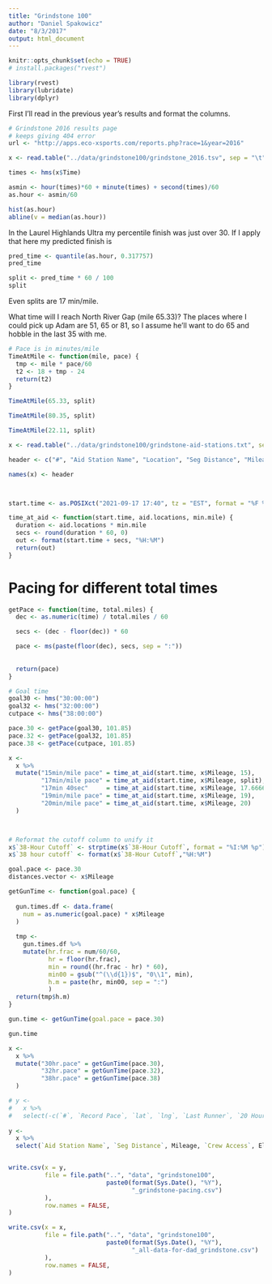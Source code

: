 ```yaml
---
title: "Grindstone 100"
author: "Daniel Spakowicz"
date: "8/3/2017"
output: html_document
---
```


```r
knitr::opts_chunk$set(echo = TRUE)
# install.packages("rvest")

library(rvest)
library(lubridate)
library(dplyr)
```

First I'll read in the previous year's results and format the columns.

```r
# Grindstone 2016 results page 
# keeps giving 404 error
url <- "http://apps.eco-xsports.com/reports.php?race=1&year=2016"

x <- read.table("../data/grindstone100/grindstone_2016.tsv", sep = "\t", fill = TRUE, header = TRUE)

times <- hms(x$Time)

asmin <- hour(times)*60 + minute(times) + second(times)/60
as.hour <- asmin/60
```

```r
hist(as.hour)
abline(v = median(as.hour))
```

In the Laurel Highlands Ultra my percentile finish was just over 30. If I apply that here my predicted finish is 
```r
pred_time <- quantile(as.hour, 0.317757)
pred_time
```

```r
split <- pred_time * 60 / 100
split
```

Even splits are 17 min/mile.

What time will I reach North River Gap (mile 65.33)? The places where I could pick up Adam are 51, 65 or 81, so I assume he'll want to do 65 and hobble in the last 35 with me.

```r
# Pace is in minutes/mile
TimeAtMile <- function(mile, pace) {
  tmp <- mile * pace/60
  t2 <- 18 + tmp - 24
  return(t2)
}

TimeAtMile(65.33, split)
```

```r
TimeAtMile(80.35, split)
```

```r
TimeAtMile(22.11, split)
```

```r
x <- read.table("../data/grindstone100/grindstone-aid-stations.txt", sep = "\t")

header <- c("#", "Aid Station Name", "Location", "Seg Distance", "Mileage", "Crew Access", "Drop Bags", "Record Pace", "20 Hour Time", "Last Runner", "38-Hour Cutoff", "Elevation", "lat", "lng")

names(x) <- header



start.time <- as.POSIXct("2021-09-17 17:40", tz = "EST", format = "%F %R")

time_at_aid <- function(start.time, aid.locations, min.mile) {
  duration <- aid.locations * min.mile
  secs <- round(duration * 60, 0)
  out <- format(start.time + secs, "%H:%M")
  return(out)
}

```



# Pacing for different total times

```r
getPace <- function(time, total.miles) {
  dec <- as.numeric(time) / total.miles / 60

  secs <- (dec - floor(dec)) * 60

  pace <- ms(paste(floor(dec), secs, sep = ":"))
  
  
  return(pace)  
}

# Goal time
goal30 <- hms("30:00:00")
goal32 <- hms("32:00:00")
cutpace <- hms("38:00:00")

pace.30 <- getPace(goal30, 101.85)
pace.32 <- getPace(goal32, 101.85)
pace.38 <- getPace(cutpace, 101.85)
```

```r
x <- 
  x %>%
  mutate("15min/mile pace" = time_at_aid(start.time, x$Mileage, 15),
         "17min/mile pace" = time_at_aid(start.time, x$Mileage, split),
         "17min 40sec"     = time_at_aid(start.time, x$Mileage, 17.6666), 
         "19min/mile pace" = time_at_aid(start.time, x$Mileage, 19),
         "20min/mile pace" = time_at_aid(start.time, x$Mileage, 20)
  )



# Reformat the cutoff column to unify it
x$`38-Hour Cutoff` <- strptime(x$`38-Hour Cutoff`, format = "%I:%M %p")
x$`38 hour cutoff` <- format(x$`38-Hour Cutoff`,"%H:%M")
```


```r
goal.pace <- pace.30
distances.vector <- x$Mileage

getGunTime <- function(goal.pace) {
  
  gun.times.df <- data.frame(
    num = as.numeric(goal.pace) * x$Mileage
  )
  
  tmp <- 
    gun.times.df %>%
    mutate(hr.frac = num/60/60,
           hr = floor(hr.frac),
           min = round((hr.frac - hr) * 60),
           min00 = gsub("^(\\d{1})$", "0\\1", min),
           h.m = paste(hr, min00, sep = ":")
           )
  return(tmp$h.m)
}

gun.time <- getGunTime(goal.pace = pace.30)

gun.time
```


```r

x <- 
  x %>%
  mutate("30hr.pace" = getGunTime(pace.30),
         "32hr.pace" = getGunTime(pace.32),
         "38hr.pace" = getGunTime(pace.38) 
  )
```


```r
# y <- 
#   x %>%
#   select(-c(`#`, `Record Pace`, `lat`, `lng`, `Last Runner`, `20 Hour Time`, `38-Hour Cutoff`))
         
y <- 
  x %>%
  select(`Aid Station Name`, `Seg Distance`, Mileage, `Crew Access`, Elevation, `30hr.pace`, `32hr.pace`, `38hr.pace`)


write.csv(x = y, 
          file = file.path("..", "data", "grindstone100", 
                           paste0(format(Sys.Date(), "%Y"), 
                                  "_grindstone-pacing.csv")
          ),
          row.names = FALSE,
)

```


```r
write.csv(x = x, 
          file = file.path("..", "data", "grindstone100", 
                           paste0(format(Sys.Date(), "%Y"), 
                                  "_all-data-for-dad_grindstone.csv")
          ),
          row.names = FALSE,
)
```

